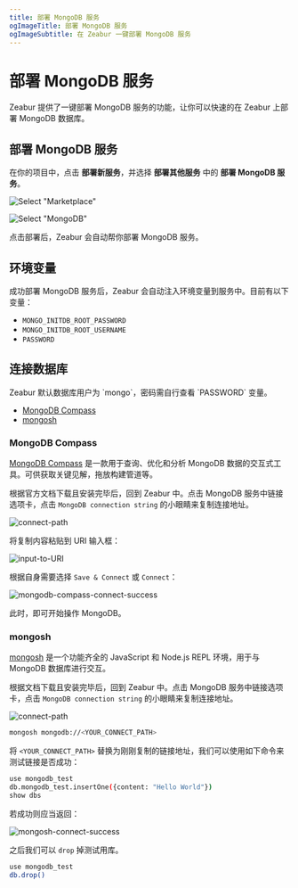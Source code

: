 ```yaml
---
title: 部署 MongoDB 服务
ogImageTitle: 部署 MongoDB 服务
ogImageSubtitle: 在 Zeabur 一键部署 MongoDB 服务
---
```



# 部署 MongoDB 服务

Zeabur 提供了一键部署 MongoDB 服务的功能，让你可以快速的在 Zeabur 上部署 MongoDB 数据库。

## 部署 MongoDB 服务

在你的项目中，点击 **部署新服务**，并选择 **部署其他服务** 中的 **部署 MongoDB 服务**。

![Select "Marketplace"](/framework/deploy.zh-CN.png)

![Select "MongoDB"](/databases/deploy-mongodb.zh-CN.png)

点击部署后，Zeabur 会自动帮你部署 MongoDB 服务。

## 环境变量

成功部署 MongoDB 服务后，Zeabur 会自动注入环境变量到服务中。目前有以下变量：

- `MONGO_INITDB_ROOT_PASSWORD`
- `MONGO_INITDB_ROOT_USERNAME`
- `PASSWORD`

## 连接数据库

<Callout type="info" emoji="ℹ️">
Zeabur 默认数据库用户为 `mongo`，密码需自行查看 `PASSWORD` 变量。
</Callout>

- [MongoDB Compass](https://www.mongodb.com/products/compass)
- [mongosh](https://www.mongodb.com/docs/mongodb-shell/)

### MongoDB Compass

[MongoDB Compass](https://www.mongodb.com/products/compass) 是一款用于查询、优化和分析 MongoDB 数据的交互式工具。可供获取关键见解，拖放构建管道等。

根据官方文档下载且安装完毕后，回到 Zeabur 中。点击 MongoDB 服务中链接选项卡，点击 `MongoDB connection string` 的小眼睛来复制连接地址。

![connect-path](/databases/mongodb/connect-path.png)

将复制内容粘贴到 URI 输入框：

![input-to-URI](/databases/mongodb/input-to-URI.png)

根据自身需要选择 `Save & Connect` 或 `Connect`：

![mongodb-compass-connect-success](/databases/mongodb/mongodb-compass-connect-success.png)

此时，即可开始操作 MongoDB。

### mongosh

[mongosh](https://www.mongodb.com/docs/mongodb-shell/) 是一个功能齐全的 JavaScript 和 Node.js REPL 环境，用于与 MongoDB 数据库进行交互。

根据文档下载且安装完毕后，回到 Zeabur 中。点击 MongoDB 服务中链接选项卡，点击 `MongoDB connection string` 的小眼睛来复制连接地址。

![connect-path](/databases/mongodb/connect-path.png)

```bash
mongosh mongodb://<YOUR_CONNECT_PATH>
```

将 `<YOUR_CONNECT_PATH>` 替换为刚刚复制的链接地址，我们可以使用如下命令来测试链接是否成功：

```bash
use mongodb_test
db.mongodb_test.insertOne({content: "Hello World"})
show dbs
```

若成功则应当返回：

![mongosh-connect-success](/databases/mongodb/mongosh-connect-success.png)

之后我们可以 `drop` 掉测试用库。

```bash
use mongodb_test
db.drop()
```
